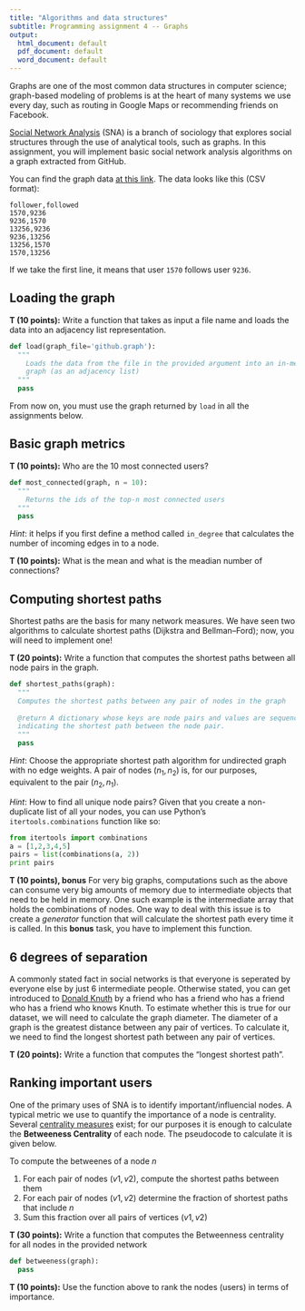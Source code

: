 ```yaml
---
title: "Algorithms and data structures"
subtitle: Programming assignment 4 -- Graphs
output:
  html_document: default
  pdf_document: default
  word_document: default
---
```


Graphs are one of the most common data structures in computer science;
graph-based modeling of problems is at the heart of many systems we use
every day, such as routing in Google Maps or recommending friends on Facebook.

[Social Network Analysis](https://en.wikipedia.org/wiki/Social_network_analysis)
(SNA) is a branch of sociology that explores social structures through the use
of analytical tools, such as graphs. In this assignment, you will implement
basic social network analysis algorithms on a graph extracted from GitHub.

You can find the graph data [at this link](github.graph). The data looks like
this (CSV format):

```
follower,followed
1570,9236
9236,1570
13256,9236
9236,13256
13256,1570
1570,13256
```

If we take the first line, it means that user `1570` follows user `9236`.

## Loading the graph

**T (10 points):** Write a function that takes as input a file name and
loads the data into an adjacency list representation.

```python
def load(graph_file='github.graph'):
  """
    Loads the data from the file in the provided argument into an in-memory
    graph (as an adjacency list)
  """
  pass
```

From now on, you must use the graph returned by `load` in all the assignments
below.

## Basic graph metrics

**T (10 points):** Who are the 10 most connected users?

```python
def most_connected(graph, n = 10):
  """
    Returns the ids of the top-n most connected users
  """
  pass
```

_Hint_: it helps if you first define a method called `in_degree` that calculates
the number of incoming edges in to a node.

**T (10 points):** What is the mean and what is the meadian number of connections?

## Computing shortest paths

Shortest paths are the basis for many network measures. We have seen
two algorithms to calculate shortest paths (Dijkstra and Bellman–Ford); now, 
you will need to implement one!

**T (20 points):** Write a function that computes the shortest paths
between all node pairs in the graph. 

```python
def shortest_paths(graph):
  """
  Computes the shortest paths between any pair of nodes in the graph
  
  @return A dictionary whose keys are node pairs and values are sequences
  indicating the shortest path between the node pair.
  """
  pass
```

_Hint_: Choose the appropriate shortest path algorithm for undirected graph
with no edge weights. A pair of nodes $(n_1, n_2)$ is, for our purposes,
equivalent to the pair $(n_2, n_1)$.

_Hint_: How to find all unique node pairs? Given that you create a non-duplicate
list of all your nodes, you can use Python's `itertools.combinations` function 
like so:

```python
from itertools import combinations
a = [1,2,3,4,5]
pairs = list(combinations(a, 2))
print pairs
```

**T (10 points), bonus** For very big graphs, computations such as the above
can consume very big amounts of memory due to intermediate objects that
need to be held in memory. One such example is the intermediate array 
that holds the combinations of nodes. One way to deal with this issue is to
create a _generator_ function that will calculate the shortest path every time
it is called. In this **bonus** task, you have to implement this function.

## 6 degrees of separation
A commonly stated fact in social networks is that everyone is seperated by
everyone else by just 6 intermediate people. Otherwise stated, you can get
introduced to [Donald Knuth](https://en.wikipedia.org/wiki/Donald_Knuth) by a 
friend who has a friend who has a friend who has a friend who knows Knuth.
To estimate whether this is true for our dataset, we will need to calculate
the graph diameter. The diameter of a graph is the greatest distance between any 
pair of vertices. To calculate it, we need to find the longest shortest path
between any pair of vertices.

**T (20 points):** Write a function that computes the "longest shortest path".

## Ranking important users

One of the primary uses of SNA is to identify important/influencial nodes.
A typical metric we use to quantify the importance of a node is centrality.
Several [centrality measures](https://en.wikipedia.org/wiki/Centrality) 
exist; for our purposes it is enough to calculate the **Betweeness Centrality**
of each node. The pseudocode to calculate it is given below.

To compute the betweenes of a node $n$

1. For each pair of nodes $(v1, v2)$, compute the shortest paths between them
2. For each pair of nodes $(v1, v2)$ determine the fraction of shortest paths
that include $n$
3. Sum this fraction over all pairs of vertices $(v1, v2)$

**T (30 points):** Write a function that computes the Betweenness centrality for
all nodes in the provided network

```python
def betweeness(graph):
  pass
```

**T (10 points):** Use the function above to rank the nodes (users) in
terms of importance.
